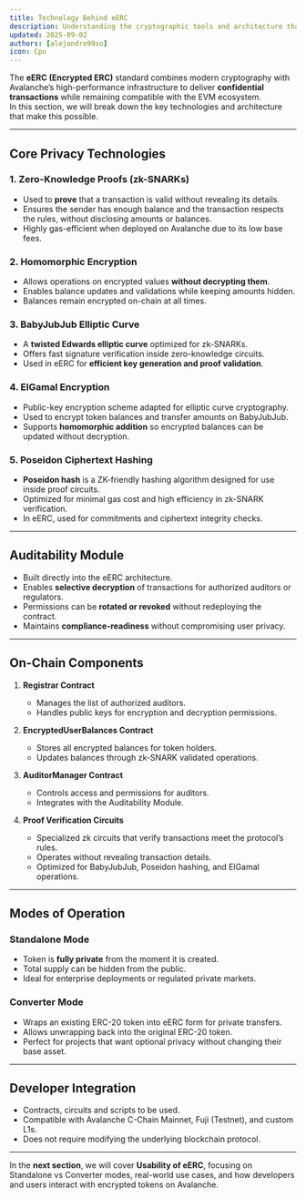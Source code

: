```yaml
---
title: Technology Behind eERC
description: Understanding the cryptographic tools and architecture that power eERC on Avalanche.
updated: 2025-09-02
authors: [alejandro99so]
icon: Cpu
---
```


The **eERC (Encrypted ERC)** standard combines modern cryptography with Avalanche’s high-performance infrastructure to deliver **confidential transactions** while remaining compatible with the EVM ecosystem.  
In this section, we will break down the key technologies and architecture that make this possible.

---

## Core Privacy Technologies

### 1. Zero-Knowledge Proofs (zk-SNARKs)
- Used to **prove** that a transaction is valid without revealing its details.
- Ensures the sender has enough balance and the transaction respects the rules, without disclosing amounts or balances.
- Highly gas-efficient when deployed on Avalanche due to its low base fees.

### 2. Homomorphic Encryption
- Allows operations on encrypted values **without decrypting them**.
- Enables balance updates and validations while keeping amounts hidden.
- Balances remain encrypted on-chain at all times.

### 3. BabyJubJub Elliptic Curve
- A **twisted Edwards elliptic curve** optimized for zk-SNARKs.
- Offers fast signature verification inside zero-knowledge circuits.
- Used in eERC for **efficient key generation and proof validation**.

### 4. ElGamal Encryption
- Public-key encryption scheme adapted for elliptic curve cryptography.
- Used to encrypt token balances and transfer amounts on BabyJubJub.
- Supports **homomorphic addition** so encrypted balances can be updated without decryption.

### 5. Poseidon Ciphertext Hashing
- **Poseidon hash** is a ZK-friendly hashing algorithm designed for use inside proof circuits.
- Optimized for minimal gas cost and high efficiency in zk-SNARK verification.
- In eERC, used for commitments and ciphertext integrity checks.

---

## Auditability Module
- Built directly into the eERC architecture.
- Enables **selective decryption** of transactions for authorized auditors or regulators.
- Permissions can be **rotated or revoked** without redeploying the contract.
- Maintains **compliance-readiness** without compromising user privacy.

---

## On-Chain Components

1. **Registrar Contract**  
   - Manages the list of authorized auditors.
   - Handles public keys for encryption and decryption permissions.

2. **EncryptedUserBalances Contract**  
   - Stores all encrypted balances for token holders.
   - Updates balances through zk-SNARK validated operations.

3. **AuditorManager Contract**  
   - Controls access and permissions for auditors.
   - Integrates with the Auditability Module.

4. **Proof Verification Circuits**  
   - Specialized zk circuits that verify transactions meet the protocol’s rules.
   - Operates without revealing transaction details.
   - Optimized for BabyJubJub, Poseidon hashing, and ElGamal operations.

---

## Modes of Operation

### Standalone Mode
- Token is **fully private** from the moment it is created.
- Total supply can be hidden from the public.
- Ideal for enterprise deployments or regulated private markets.

### Converter Mode
- Wraps an existing ERC-20 token into eERC form for private transfers.
- Allows unwrapping back into the original ERC-20 token.
- Perfect for projects that want optional privacy without changing their base asset.

---

## Developer Integration

- Contracts, circuits and scripts to be used.
- Compatible with Avalanche C-Chain Mainnet, Fuji (Testnet), and custom L1s.
- Does not require modifying the underlying blockchain protocol.

---

In the **next section**, we will cover **Usability of eERC**, focusing on Standalone vs Converter modes, real-world use cases, and how developers and users interact with encrypted tokens on Avalanche.
